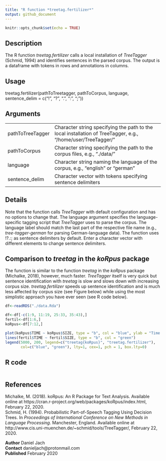 ```yaml
---
title: "R function *treetag.fertilizer*"
output: github_document
---
```


```r
knitr::opts_chunk$set(echo = TRUE)
```

## Description

The R function *treetag.fertilizer* calls a local installation of *TreeTagger* (Schmid, 1994) and identifies sentences in the parsed corpus. The output is a dataframe with tokens in rows and annotations in columns.

## Usage

treetag.fertilizer(pathToTreetagger, pathToCorpus, language, sentence_delim = c("!", "?", ".", ":", ";"))

## Arguments  

 | 
 ---------|----------------------------------------------------------------------------------------------------
pathToTreeTagger | Character string specifying the path to the local installation of TreeTagger, e.g., "/home/user/TreeTagger/"
pathToCorpus | Character string specifying the path to the corpus files, e.g., "./data/"
language |	Character string naming the language of the corpus, e.g., "english" or "german"
sentence_delim |	Character vector with tokens specifying sentence delimiters

## Details  

Note that the function calls *TreeTagger* with default configuration and has no options to change that. The language argument specifies the language-specific tagging script that *TreeTagger* uses to parse the corpus. The language label should match the last part of the respective file name (e.g., *tree-tagger-german* for parsing German-language data). The function uses !?.:; as sentence delimiters by default. Enter a character vector with different elements to change sentence delimiters.

## Comparison to *treetag* in the *koRpus* package  

The function is similar to the function *treetag* in the *koRpus* package (Michalke, 2018), however, much faster. *TreeTagger* itself is very quick but sentence identification with *treetag* is slow and slows down with increasing corpus size. *treetag.fertilizer* speeds up sentence identification and is much less affected by corpus size (see Figure below) while using the most simplistic approach you have ever seen (see R code below).

```r

df<-readRDS("./data.Rda")

df<-df[-c(1:9, 11:19, 25:33, 35:43),]
fertil<-df[1:6,]
koRpus<-df[7:12,]

plot(koRpus$TIME ~ koRpus$SIZE, type = "b", col = "blue", ylab = "Time elapsed in seconds", xlab = "Corpus size in number of sentences")
lines(fertil$TIME ~ fertil$SIZE, type = "b", col = "green")
legend(5000, 200, legend=c("treetag{koRpus}", "treetag.fertilizer"),
       col=c("blue", "green"), lty=1, cex=1, pch = 1, box.lty=0)

```

## R code  

```r
```

## References  

Michalke, M. (2018). koRpus: An R Package for Text Analysis. Available online at https://cran.r-project.org/web/packages/koRpus/index.html, February 22, 2020.<br>
Schmid, H. (1994). Probabilistic Part-of-Speech Tagging Using Decision Trees. In *Proceedings of International Conference on New Methods in Language Processing*. Manchester, England. Available online at http://www.cis.uni-muenchen.de/~schmid/tools/TreeTagger/, February 22, 2020. 

**Author** Daniel Jach<br>
**Contact** danieljach\@protonmail.com<br>
**Published** February 2020
